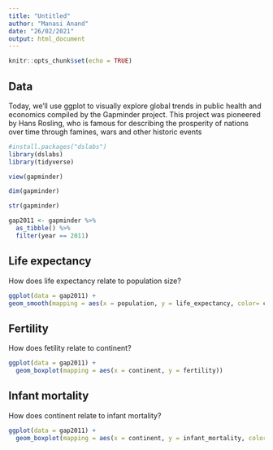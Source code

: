```yaml
---
title: "Untitled"
author: "Manasi Anand"
date: "26/02/2021"
output: html_document
---
```


```r
knitr::opts_chunk$set(echo = TRUE)
```

## Data

Today, we’ll use ggplot to visually explore global trends in public health and economics compiled by the Gapminder project. This project was pioneered by Hans Rosling, who is famous for describing the prosperity of nations over time through famines, wars and other historic events

```r
#install.packages("dslabs")
library(dslabs)
library(tidyverse)
```
```r
view(gapminder)
```

```r
dim(gapminder)
```
```r
str(gapminder)
```

```r
gap2011 <- gapminder %>% 
  as_tibble() %>% 
  filter(year == 2011)
```

## Life expectancy



How does life expectancy relate to population size?

```r
ggplot(data = gap2011) +
geom_smooth(mapping = aes(x = population, y = life_expectancy, color= continent))
```





## Fertility


How does fetility relate to continent?

```r
ggplot(data = gap2011) +
  geom_boxplot(mapping = aes(x = continent, y = fertility))
```




## Infant mortality

How does continent relate to infant mortality?

```r
ggplot(data = gap2011) +
  geom_boxplot(mapping = aes(x = continent, y = infant_mortality, color = continent))
```

